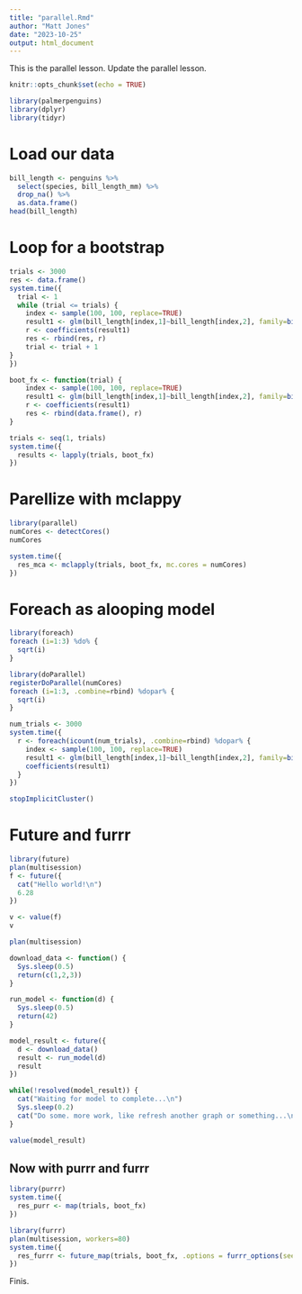 ```yaml
---
title: "parallel.Rmd"
author: "Matt Jones"
date: "2023-10-25"
output: html_document
---
```


This is the parallel lesson. Update the parallel lesson.

```r
knitr::opts_chunk$set(echo = TRUE)
```

```r
library(palmerpenguins)
library(dplyr)
library(tidyr)
```

# Load our data

```r
bill_length <- penguins %>% 
  select(species, bill_length_mm) %>% 
  drop_na() %>% 
  as.data.frame()
head(bill_length)
```

# Loop for a bootstrap

```r
trials <- 3000
res <- data.frame()
system.time({
  trial <- 1
  while (trial <= trials) {
    index <- sample(100, 100, replace=TRUE)
    result1 <- glm(bill_length[index,1]~bill_length[index,2], family=binomial(logit))
    r <- coefficients(result1)
    res <- rbind(res, r)
    trial <- trial + 1
}
})
```

```r
boot_fx <- function(trial) {
    index <- sample(100, 100, replace=TRUE)
    result1 <- glm(bill_length[index,1]~bill_length[index,2], family=binomial(logit))
    r <- coefficients(result1)
    res <- rbind(data.frame(), r)
}

trials <- seq(1, trials)
system.time({
  results <- lapply(trials, boot_fx)
})
```


# Parellize with mclappy

```r
library(parallel)
numCores <- detectCores()
numCores
```

```r
system.time({
  res_mca <- mclapply(trials, boot_fx, mc.cores = numCores)
})
```


# Foreach as alooping model

```r
library(foreach)
foreach (i=1:3) %do% {
  sqrt(i)
}
```
```r
library(doParallel)
registerDoParallel(numCores)
foreach (i=1:3, .combine=rbind) %dopar% {
  sqrt(i)
}
```
```r
num_trials <- 3000
system.time({
  r <- foreach(icount(num_trials), .combine=rbind) %dopar% {
    index <- sample(100, 100, replace=TRUE)
    result1 <- glm(bill_length[index,1]~bill_length[index,2], family=binomial(logit))
    coefficients(result1)
  }
})
```

```r
stopImplicitCluster()
```


# Future and furrr

```r
library(future)
plan(multisession)
f <- future({
  cat("Hello world!\n")
  6.28
})

v <- value(f)
v
```

```r
plan(multisession)

download_data <- function() {
  Sys.sleep(0.5)
  return(c(1,2,3))
}

run_model <- function(d) {
  Sys.sleep(0.5)
  return(42)
}

model_result <- future({
  d <- download_data()
  result <- run_model(d)
  result
})

while(!resolved(model_result)) {
  cat("Waiting for model to complete...\n")
  Sys.sleep(0.2)
  cat("Do some. more work, like refresh another graph or something...\n")
}

value(model_result)
```

## Now with purrr and furrr

```r
library(purrr)
system.time({
  res_purr <- map(trials, boot_fx)
})
```
```r
library(furrr)
plan(multisession, workers=80)
system.time({
  res_furrr <- future_map(trials, boot_fx, .options = furrr_options(seed = TRUE))
})
```

Finis.